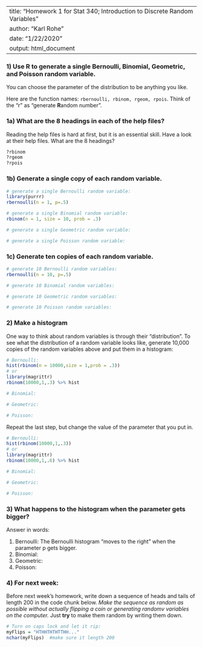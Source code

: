 
---
title: "Homework 1 for Stat 340; Introduction to Discrete Random Variables"
author: "Karl Rohe"
date: "1/22/2020"
output: html_document
---

### 1) Use R to generate a single Bernoulli, Binomial, Geometric, and Poisson random variable.

 You can choose the parameter of the distribution to be anything you like.  

Here are the function names: `rbernoulli, rbinom, rgeom, rpois`. Think of the "r" as "generate **R**andom number".

### 1a) What are the 8 headings in each of the help files? 

Reading the help files is hard at first, but it is an essential skill.  Have a look at their help files.  What are the 8 headings?
```r
?rbinom
?rgeom
?rpois
```



### 1b) Generate a single copy of each random variable.

```r

# generate a single Bernoulli random variable:
library(purrr)
rbernoulli(n = 1, p=.5) 

# generate a single Binomial random variable:
rbinom(n = 1, size = 10, prob = .3)

# generate a single Geometric random variable:

# generate a single Poisson random variable:
```


### 1c) Generate ten copies of each random variable.

```r
# generate 10 Bernoulli random variables:
rbernoulli(n = 10, p=.5) 

# generate 10 Binomial random variables:

# generate 10 Geometric random variables:

# generate 10 Poisson random variables:

```


### 2) Make a histogram

One way to think about random variables is through their "distribution".  To see what the distribution of a random variable looks like, generate 10,000 copies of the random variables above and put them in a histogram:

```r
# Bernoulli:
hist(rbinom(n = 10000,size = 1,prob = .3))
# or 
library(magrittr)
rbinom(10000,1,.3) %>% hist

# Binomial:

# Geometric:

# Poisson:

```

Repeat the last step, but change the value of the parameter that you put in.  


```r
# Bernoulli:
hist(rbinom(10000,1,.3))
# or 
library(magrittr)
rbinom(10000,1,.6) %>% hist

# Binomial:

# Geometric:

# Poisson:

```


### 3)  What happens to the histogram when the parameter gets bigger?  

Answer in words:

1) Bernoulli: The Bernoulli histogram "moves to the right" when the parameter p gets bigger.
2) Binomial:
3) Geometric:
4) Poisson:



### 4) For next week:

Before next week's homework, write down a sequence of heads and tails of length 200 in the code chunk below.  *Make the sequence as random as possible without actually flipping a coin or generating randomv variables on the computer.* Just **try** to make them random by writing them down.
```r
# Turn on caps lock and let it rip:
myFlips = "HTHHTHTHTTHH..."
nchar(myFlips)  #make sure it length 200
```
